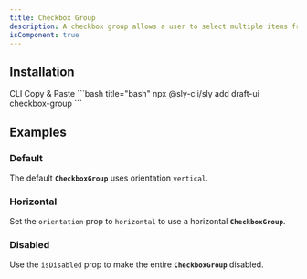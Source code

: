 ```yaml
---
title: Checkbox Group
description: A checkbox group allows a user to select multiple items from a list of options.
isComponent: true
---
```


## Installation

<Tabs>
  <TabList aria-label="Preview and Code Tabs">
      <Tab id="cli-install">CLI</Tab>
      <Tab id="manual-install">Copy & Paste</Tab>
  </TabList>
  <TabPanel id="cli-install" className="px-0 [&_pre]:my-0 [&_figure]:my-0">
    ```bash title="bash"
    npx @sly-cli/sly add draft-ui checkbox-group
    ```
  </TabPanel>
  <TabPanel id="manual-install" className="px-0">
    <ComponentSource src="../../packages/ui/src/checkbox-group.tsx" />
  </TabPanel>
</Tabs>

## Examples

### Default

The default **`CheckboxGroup`** uses orientation `vertical`.

<ComponentExample name="checkbox-group" story="default" />

### Horizontal

Set the `orientation` prop to `horizontal` to use a horizontal **`CheckboxGroup`**.

<ComponentExample name="checkbox-group" story="horizontal" />

### Disabled

Use the `isDisabled` prop to make the entire **`CheckboxGroup`** disabled.

<ComponentExample name="checkbox-group" story="disabled" />

